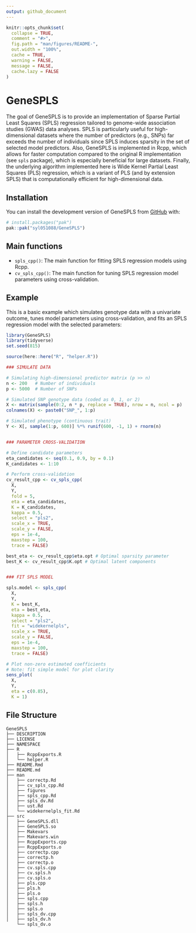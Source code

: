 ```yaml
---
output: github_document
---
```


<!-- README.md is generated from README.Rmd. Please edit that file -->

```r
knitr::opts_chunk$set(
  collapse = TRUE,
  comment = "#>",
  fig.path = "man/figures/README-",
  out.width = "100%",
  cache = TRUE,
  warning = FALSE,
  message = FALSE,
  cache.lazy = FALSE
)
```

# GeneSPLS

<!-- badges: start -->
<!-- badges: end -->

The goal of GeneSPLS is to provide an implementation of Sparse Partial Least Squares (SPLS) regression tailored to genome-wide association studies (GWAS) data analyses. SPLS is particularly useful for high-dimensional datasets where the number of predictors (e.g., SNPs) far exceeds the number of individuals since SPLS induces sparsity in the set of selected model predictors. Also, GeneSPLS is implemented in Rcpp, which allows for faster computation compared to the original R implementation (see `spls` package), which is especially beneficial for large datasets. Finally, the underlying algorithm implemented here is Wide Kernel Partial Least Squares (PLS) regression, which is a variant of PLS (and by extension SPLS) that is computationally efficient for high-dimensional data.

## Installation

You can install the development version of GeneSPLS from [GitHub](https://github.com/) with:

``` r
# install.packages("pak")
pak::pak("syl051088/GeneSPLS")
```
## Main functions

- `spls_cpp()`: The main function for fitting SPLS regression models using Rcpp.
- `cv_spls_cpp()`: The main function for tuning SPLS regression model parameters using cross-validation.

## Example

This is a basic example which simulates genotype data with a univariate outcome, tunes model parameters using cross-validation, and fits an SPLS regression model with the selected parameters:

```r
library(GeneSPLS)
library(tidyverse)
set.seed(815)

source(here::here("R", "helper.R"))

### SIMULATE DATA

# Simulating high-dimensional predictor matrix (p >> n)
n <- 200   # Number of individuals
p <- 5000  # Number of SNPs

# Simulated SNP genotype data (coded as 0, 1, or 2)
X <- matrix(sample(0:2, n * p, replace = TRUE), nrow = n, ncol = p)
colnames(X) <- paste0("SNP_", 1:p)

# Simulated phenotype (continuous trait)
Y <- X[, sample(1:p, 600)] %*% runif(600, -1, 1) + rnorm(n)


### PARAMETER CROSS-VALIDATION

# Define candidate parameters
eta_candidates <- seq(0.1, 0.9, by = 0.1)
K_candidates <- 1:10

# Perform cross-validation
cv_result_cpp <- cv_spls_cpp(
  X,
  Y,
  fold = 5,
  eta = eta_candidates,
  K = K_candidates,
  kappa = 0.5,
  select = "pls2",
  scale_x = TRUE,
  scale_y = FALSE,
  eps = 1e-4,
  maxstep = 100,
  trace = FALSE)

best_eta <- cv_result_cpp$eta.opt # Optimal sparsity parameter
best_K <- cv_result_cpp$K.opt # Optimal latent components


### FIT SPLS MODEL

spls.model <- spls_cpp(
  X,
  Y,
  K = best_K,
  eta = best_eta,
  kappa = 0.5,
  select = "pls2",
  fit = "widekernelpls",
  scale_x = TRUE,
  scale_y = FALSE,
  eps = 1e-4,
  maxstep = 100,
  trace = FALSE)

# Plot non-zero estimated coefficients
# Note: fit simple model for plot clarity
sens_plot(
  X,
  Y,
  eta = c(0.85),
  K = 1)
```


## File Structure

```text
GeneSPLS
├── DESCRIPTION
├── LICENSE
├── NAMESPACE
├── R
│   ├── RcppExports.R
│   └── helper.R
├── README.Rmd
├── README.md
├── man
│   ├── correctp.Rd
│   ├── cv_spls_cpp.Rd
│   ├── figures
│   ├── spls_cpp.Rd
│   ├── spls_dv.Rd
│   ├── ust.Rd
│   └── widekernelpls_fit.Rd
├── src
│   ├── GeneSPLS.dll
│   ├── GeneSPLS.so
│   ├── Makevars
│   ├── Makevars.win
│   ├── RcppExports.cpp
│   ├── RcppExports.o
│   ├── correctp.cpp
│   ├── correctp.h
│   ├── correctp.o
│   ├── cv.spls.cpp
│   ├── cv.spls.h
│   ├── cv.spls.o
│   ├── pls.cpp
│   ├── pls.h
│   ├── pls.o
│   ├── spls.cpp
│   ├── spls.h
│   ├── spls.o
│   ├── spls_dv.cpp
│   ├── spls_dv.h
    └── spls_dv.o
```